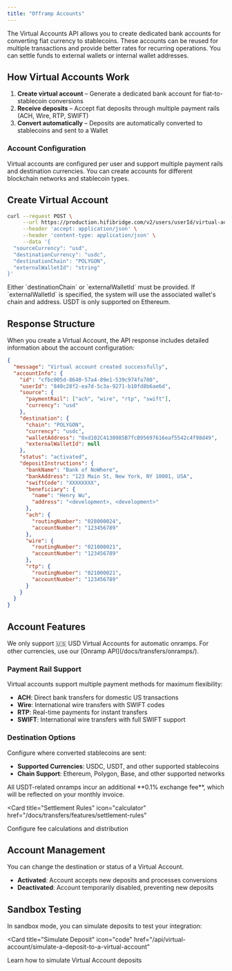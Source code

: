 ```yaml
---
title: "Offramp Accounts"
---
```


The Virtual Accounts API allows you to create dedicated bank accounts for converting fiat currency to stablecoins. These accounts can be reused for multiple transactions and provide better rates for recurring operations. You can settle funds to external wallets or internal wallet addresses.

## How Virtual Accounts Work

1. **Create virtual account** – Generate a dedicated bank account for fiat-to-stablecoin conversions
2. **Receive deposits** – Accept fiat deposits through multiple payment rails (ACH, Wire, RTP, SWIFT)
3. **Convert automatically** – Deposits are automatically converted to stablecoins and sent to a Wallet

### Account Configuration

Virtual accounts are configured per user and support multiple payment rails and destination currencies. You can create accounts for different blockchain networks and stablecoin types.

## Create Virtual Account

```bash
curl --request POST \
     --url https://production.hifibridge.com/v2/users/userId/virtual-accounts \
     --header 'accept: application/json' \
     --header 'content-type: application/json' \
     --data '{
  "sourceCurrency": "usd",
  "destinationCurrency": "usdc",
  "destinationChain": "POLYGON",
  "externalWalletId": "string"
}'
```

<Info>
  Either `destinationChain` or `externalWalletId` must be provided. If
  `externalWalletId` is specified, the system will use the associated wallet's
  chain and address. USDT is only supported on Ethereum.
</Info>

## Response Structure

When you create a Virtual Account, the API response includes detailed information about the account configuration:

```json
{
  "message": "Virtual account created successfully",
  "accountInfo": {
    "id": "cfbc005d-8640-57a4-89e1-539c974fa780",
    "userId": "840c28f2-ea7d-5c3a-9271-b10fd8b6ae6d",
    "source": {
      "paymentRail": ["ach", "wire", "rtp", "swift"],
      "currency": "usd"
    },
    "destination": {
      "chain": "POLYGON",
      "currency": "usdc",
      "walletAddress": "0xd102C4130985B7fcB95697616eaf5542c4f98d49",
      "externalWalletId": null
    },
    "status": "activated",
    "depositInstructions": {
      "bankName": "Bank of NoWhere",
      "bankAddress": "123 Main St, New York, NY 10001, USA",
      "swiftCode": "XXXXXXXX",
      "beneficiary": {
        "name": "Henry Wu",
        "address": "<development>, <development>"
      },
      "ach": {
        "routingNumber": "028000024",
        "accountNumber": "123456789"
      },
      "wire": {
        "routingNumber": "021000021",
        "accountNumber": "123456789"
      },
      "rtp": {
        "routingNumber": "021000021",
        "accountNumber": "123456789"
      }
    }
  }
}
```

## Account Features

<Warning>
  We only support 🇺🇸 USD Virtual Accounts for automatic onramps. For other
  currencies, use our [Onramp API](/docs/transfers/onramps/).
</Warning>

### Payment Rail Support

Virtual accounts support multiple payment methods for maximum flexibility:

- **ACH**: Direct bank transfers for domestic US transactions
- **Wire**: International wire transfers with SWIFT codes
- **RTP**: Real-time payments for instant transfers
- **SWIFT**: International wire transfers with full SWIFT support

### Destination Options

Configure where converted stablecoins are sent:

- **Supported Currencies**: USDC, USDT, and other supported stablecoins
- **Chain Support**: Ethereum, Polygon, Base, and other supported networks

<Info>
  All USDT-related onramps incur an additional **0.1% exchange fee**, which will
  be reflected on your monthly invoice.
</Info>

<Card
  title="Settlement Rules"
  icon="calculator"
  href="/docs/transfers/features/settlement-rules"
>
  Configure fee calculations and distribution
</Card>

## Account Management

You can change the destination or status of a Virtual Account.

- **Activated**: Account accepts new deposits and processes conversions
- **Deactivated**: Account temporarily disabled, preventing new deposits

<CardGroup cols={2}>
  <Card
    title="Update Account"
    icon="pen-to-square"
    href="api/virtual-account/update-a-virtual-account"
  ></Card>
  <Card
    title="Deactivate Account"
    icon="circle-stop"
    href="/api/virtual-account/deactivate-a-virtual-account"
  ></Card>
</CardGroup>

## Sandbox Testing

In sandbox mode, you can simulate deposits to test your integration:

<Card
  title="Simulate Deposit"
  icon="code"
  href="/api/virtual-account/simulate-a-deposit-to-a-virtual-account"
>
  Learn how to simulate Virtual Account deposits
</Card>
